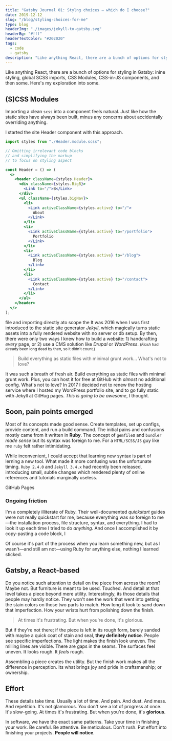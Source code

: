```yaml
---
title: "Gatsby Journal 01: Stylng choices — which do I choose?"
date: 2019-12-12
slug: "/blog/styling-choices-for-me"
type: blog
headerImg: "./images/jekyll-to-gatsby.svg"
headerBg: "#fff"
headerTextColor: "#202020"
tags:
  - code
  - gatsby
description: "Like anything React, there are a bunch of options for styling in Gatsby: inine styling, global SCSS imports, CSS Modules, CSS-in-JS components, and then some. Here's my exploration into some."
---
```


<p class="excerpt">
  Like anything React, there are a bunch of options for styling in Gatsby: inine
  styling, global SCSS imports, CSS Modules, CSS-in-JS components, and then
  some. Here's my exploration into some.
</p>

## (S)CSS Modules

Importing a clean `scss` into a component feels natural. Just like how the static sites have always been built, minus any concerns about accidentally overriding anything.

I started the site Header component with this approach.

```jsx filename:Header.JS
import styles from "./Header.module.scss";

// Omitting irrelevant code blocks
// and simplifying the markup
// to focus on styling aspect

const Header = () => (
  <>
    <header className={styles.Header}>
      <div className={styles.BigB}>
        <Link to="/">B</Link>
      </div>
      <ul className={styles.bigNav}>
        <li>
          <Link activeClassName={styles.active} to="/">
            About
          </Link>
        </li>
        <li>
          <Link activeClassName={styles.active} to="/portfolio">
            Portfolio
          </Link>
        </li>
        <li>
          <Link activeClassName={styles.active} to="/blog">
            Blog
          </Link>
        </li>
        <li>
          <Link activeClassName={styles.active} to="/contact">
            Contact
          </Link>
        </li>
      </ul>
    </header>
  </>
);
```

file and importing directly ato scope the It was 2016 when I was first introduced to the static site generator _Jekyll_, which magically turns static assets into a fully rendered website with no server or db setup. By then, there were only two ways I knew how to build a website: 1) handcrafting _every_ page, or 2) use a CMS solution like _Drupal_ or _WordPress_. <small>(_Flash_ had already been long dead by then, so it didn't count.)</small>

<blockquote class="pullquote qr">
  Build everything as static files with minimal grunt work... What's not to
  love?
</blockquote>

It was such a breath of fresh air. Build everything as static files with minimal grunt work. Plus, you can host it for free at GitHub with _almost_ no additional config. What's not to love? In 2017 I decided not to renew the hosting service where I hosted my WordPress portfolio site, and to go fully static with Jekyll at GitHug pages. _This is going to be awesome_, I thought.

## Soon, pain points emerged

Most of its concepts made good sense. Create templates, set up configs, provide content, and run a build command. The initial pains and confusions mostly came from it written in **Ruby**. The concept of `gemfile`s and `bundler` _made sense_ but its syntax was foreign to me. For a `HTML/SCSS/JS` guy like me `ruby` felt rather intimidating.

While inconvenient, I could accept that learning new syntax is part of lerning a new tool. What made it more confusing was the unfortunate timing. `Ruby 2.4.0` and `Jekyll 3.4.x` had recently been released, introducing small, subtle changes which rendered plenty of online references and tutorials marginally useless.

GitHub Pages

### Ongoing friction

I'm a completely illiterate of Ruby. Their well-documented _quickstart_ guides were not really quickstart for me, because everything was so foreign to me—the installation process, file structure, syntax, and everything. I had to look it up each time I tried to do _anything_. And once I accomplished it by copy-pasting a code block, I

Of course it's part of the process when you learn something new, but as I wasn't—and still am not—using Ruby for anything else, nothing I learned sticked.

## Gatsby, a React-based

Do you notice such attention to detail on the piece from across the room? Maybe not. But furniture is meant to be used. Touched. And detail at that level takes a piece beyond mere utility. Interestingly, its those details that people may hardly notice. They won't see the work that went into getting the stain colors on those two parts to match. How long it took to sand down that imperfection. How your wrists hurt from polishing down the finish.

<blockquote class="pullquote ql">
  At times it's frustrating. But when you're done, it's glorious.
</blockquote>

But if they're not there; if the piece is left in its rough form, barely sanded with maybe a quick coat of stain and seal, **they definitely notice**. People see specific imperfections. The light makes the finish look uneven. The milling lines are visible. There are gaps in the seams. The surfaces feel uneven. It looks rough. It _feels_ rough.

Assembling a piece creates the utility. But the finish work makes all the difference in perception. Its what brings joy and pride in craftsmanship; or ownership.

## Effort

These details take time. Usually a lot of time. And pain. And dust. And mess. And repetition. It's not glamorous. You don't see a lot of progress at once. It's slow-going. At times it's frustrating. But when you're done, it's **glorious**.

In software, we have the exact same patterns. Take your time in finishing your work. Be careful. Be attentive. Be meticulous. Don't rush. Put effort into finishing your projects. **People will notice**.
